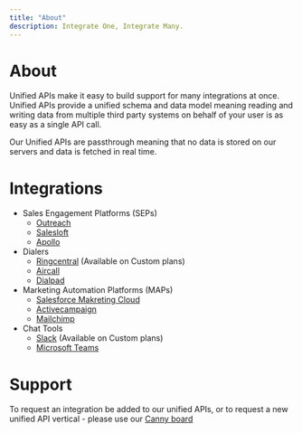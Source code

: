 ```yaml
---
title: "About"
description: Integrate One, Integrate Many.
---
```


# About

Unified APIs make it easy to build support for many integrations at once. Unified APIs provide a unified schema and data model meaning reading and writing data from multiple third party systems on behalf of your user is as easy as a single API call.

Our Unified APIs are passthrough meaning that no data is stored on our servers and data is fetched in real time.

# Integrations

- Sales Engagement Platforms (SEPs)
  - [Outreach](https://www.outreach.io/)
  - [Salesloft](https://www.salesloft.com/)
  - [Apollo](https://www.apollo.io/)
- Dialers
  - [Ringcentral](https://www.ringcentral.com/) (Available on Custom plans)
  - [Aircall](https://www.aircall.io/)
  - [Dialpad](https://www.dialpad.com/)
- Marketing Automation Platforms (MAPs)
  - [Salesforce Makreting Cloud](https://www.salesforce.com/products/marketing-cloud/overview/)
  - [Activecampaign](https://www.activecampaign.com/)
  - [Mailchimp](https://mailchimp.com/)
- Chat Tools
  - [Slack](https://slack.com/) (Available on Custom plans)
  - [Microsoft Teams](https://products.office.com/en-us/microsoft-teams/group-chat-software)

# Support

To request an integration be added to our unified APIs, or to request a new unified API vertical - please use our [Canny board](https://vesselapi.canny.io/)
